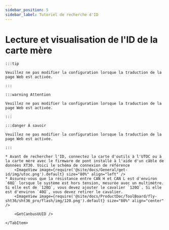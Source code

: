 ```yaml
---
sidebar_position: 5
sidebar_label: Tutoriel de recherche d'ID
---
```










# Lecture et visualisation de l'ID de la carte mère

    :::tip

    Veuillez ne pas modifier la configuration lorsque la traduction de la page Web est activée.

    :::

    :::warning Attention

    Veuillez ne pas modifier la configuration lorsque la traduction de la page Web est activée.

    :::

    :::danger À savoir

    Veuillez ne pas modifier la configuration lorsque la traduction de la page Web est activée.

    :::

<Tabs>
    <TabItem value="can" label="Obtenir l'UUID du CANBus">

    * Avant de rechercher l'ID, connectez la carte d'outils à l'UTOC ou à la carte mère avec le firmware de pont installé à l'aide d'un câble de données XT30. Voici le schéma de connexion de référence
        <ImageView image={require('@site/docs/General/get-id/img/utoc.png').default} size="80%" align="left" />    
    * Assurez-vous que la résistance entre CAN H et CAN L est d'environ `60Ω` lorsque le système est hors tension, mesurée avec un multimètre. Si elle est de `120Ω`, vous devez ajouter le cavalier `120Ω`. Si elle est d'environ `40Ω`, vous devez retirer le cavalier.
        <ImageView image={require('@site/docs/ProductDoc/ToolBoard/fly-sht36/sht36_pro/flash/img/120.png').default} size="80%" align="center" />
   
        <GetCanbusUUID />

    </TabItem>
</Tabs>